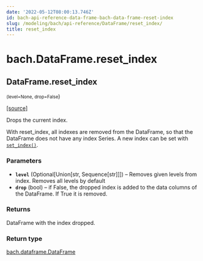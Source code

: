```yaml
---
date: '2022-05-12T08:00:13.746Z'
id: bach-api-reference-data-frame-bach-data-frame-reset-index
slug: /modeling/bach/api-reference/DataFrame/reset_index/
title: reset_index
---
```


# bach.DataFrame.reset_index

<div className="method">

## <span className="additional-name">DataFrame.</span><span className="name">reset_index</span>

<small className="parameter-list">(<span className="parameter" id="level">level=None</span>, <span className="parameter" id="drop">drop=False</span></small>)


&#8203;<span className="view-source">[[source]](https://github.com/objectiv/objectiv-analytics/blob/main/bach/bach/dataframe.py)</span>

<div className="content">

Drops the current index.

With reset_index, all indexes are removed from the DataFrame, so that the DataFrame does not have any
index Series. A new index can be set with [`set_index()`](/modeling/bach/api-reference/DataFrame/bach.DataFrame.set_index.mdx).


### Parameters

* **`level`** (Optional[Union[str, Sequence[str]]]) – Removes given levels from index. Removes all levels by default
* **`drop`** (bool) – if False, the dropped index is added to the data columns of the DataFrame. If True it
is removed.



### Returns

DataFrame with the index dropped.



### Return type

[bach.dataframe.DataFrame](/modeling/bach/api-reference/DataFrame/bach.DataFrame.mdx)



</div>


</div>
